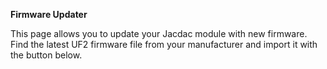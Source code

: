 
**Firmware Updater**

This page allows you to update your Jacdac module with new firmware. Find the latest UF2 firmware file from your manufacturer 
and import it with the button below.

<Flash />